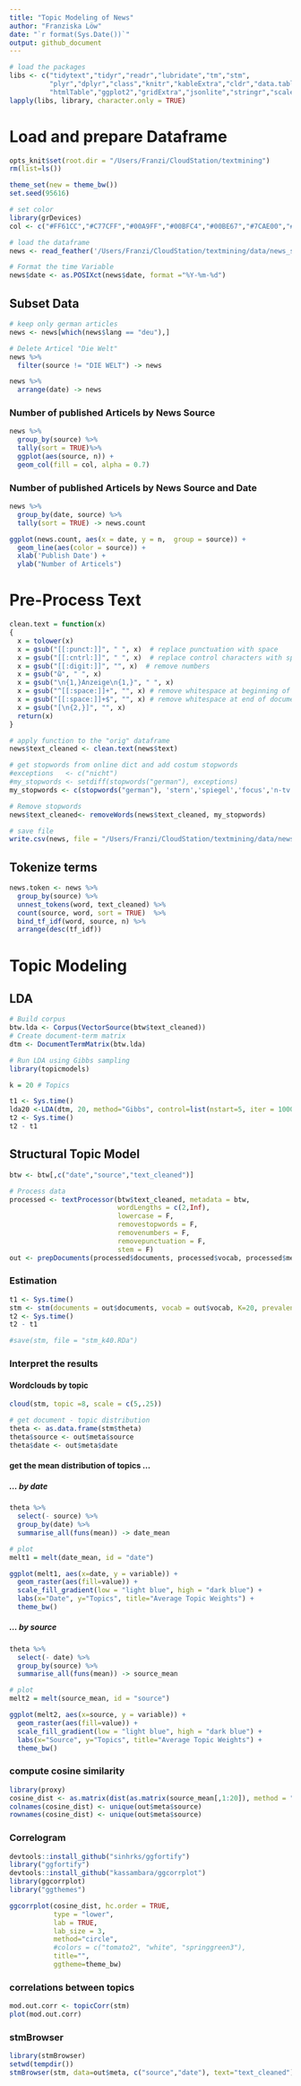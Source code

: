 ```yaml
---
title: "Topic Modeling of News"
author: "Franziska Löw"
date: "`r format(Sys.Date())`"
output: github_document
---
```


```r
# load the packages
libs <- c("tidytext","tidyr","readr","lubridate","tm","stm",
          "plyr","dplyr","class","knitr","kableExtra","cldr","data.table",
          "htmlTable","ggplot2","gridExtra","jsonlite","stringr","scales")
lapply(libs, library, character.only = TRUE)
```

# Load and prepare Dataframe

```r
opts_knit$set(root.dir = "/Users/Franzi/CloudStation/textmining")
rm(list=ls())

theme_set(new = theme_bw())
set.seed(95616)

# set color
library(grDevices)
col <- c("#FF61CC","#C77CFF","#00A9FF","#00BFC4","#00BE67","#7CAE00","#CD9600","#F8766D")

# load the dataframe
news <- read_feather('/Users/Franzi/CloudStation/textmining/data/news_sep2')

# Format the time Variable
news$date <- as.POSIXct(news$date, format ="%Y-%m-%d")
```

## Subset Data

```r
# keep only german articles
news <- news[which(news$lang == "deu"),]

# Delete Articel "Die Welt"
news %>%
  filter(source != "DIE WELT") -> news

news %>%
  arrange(date) -> news
```

### Number of published Articels by News Source 

```r
news %>%
  group_by(source) %>%
  tally(sort = TRUE)%>%
  ggplot(aes(source, n)) +
  geom_col(fill = col, alpha = 0.7)
```

### Number of published Articels by News Source and Date

```r
news %>%
  group_by(date, source) %>%
  tally(sort = TRUE) -> news.count

ggplot(news.count, aes(x = date, y = n,  group = source)) + 
  geom_line(aes(color = source)) +
  xlab('Publish Date') +
  ylab("Number of Articels") 

```

# Pre-Process Text

```r
clean.text = function(x)
{
  x = tolower(x)
  x = gsub("[[:punct:]]", " ", x)  # replace punctuation with space
  x = gsub("[[:cntrl:]]", " ", x)  # replace control characters with space
  x = gsub("[[:digit:]]", "", x)  # remove numbers
  x = gsub("ὣ", " ", x)
  x = gsub("\n{1,}Anzeige\n{1,}", " ", x)
  x = gsub("^[[:space:]]+", "", x) # remove whitespace at beginning of documents
  x = gsub("[[:space:]]+$", "", x) # remove whitespace at end of documents 
  x = gsub("[\n{2,}]", "", x)
  return(x)
}

# apply function to the "orig" dataframe
news$text_cleaned <- clean.text(news$text)

# get stopwords from online dict and add costum stopwords
#exceptions   <- c("nicht")
#my_stopwords <- setdiff(stopwords("german"), exceptions)
my_stopwords <- c(stopwords("german"), 'stern','spiegel','focus','n-tv',"spon","zeitmagazin","sz", "seitennavigation","startseite","gibt","immer","uhr","dass","mehr","sagte","sei","wurde","twitterfacebookgoogle","bildplus","whatsappteilen","kartengeschichte","elbvertiefung","econa","dpa","prozent","freepik","colourbox")

# Remove stopwords
news$text_cleaned<- removeWords(news$text_cleaned, my_stopwords)

# save file
write.csv(news, file = "/Users/Franzi/CloudStation/textmining/data/news_cleaned.csv")
```

## Tokenize terms

```r
news.token <- news %>%
  group_by(source) %>%
  unnest_tokens(word, text_cleaned) %>%
  count(source, word, sort = TRUE)  %>%
  bind_tf_idf(word, source, n) %>%
  arrange(desc(tf_idf)) 
```

# Topic Modeling
## LDA
```r
# Build corpus
btw.lda <- Corpus(VectorSource(btw$text_cleaned))
# Create document-term matrix
dtm <- DocumentTermMatrix(btw.lda)
```

```r
# Run LDA using Gibbs sampling
library(topicmodels)

k = 20 # Topics

t1 <- Sys.time()
lda20 <-LDA(dtm, 20, method="Gibbs", control=list(nstart=5, iter = 10000))
t2 <- Sys.time()
t2 - t1
```

## Structural Topic Model

```r
btw <- btw[,c("date","source","text_cleaned")]

# Process data
processed <- textProcessor(btw$text_cleaned, metadata = btw,
                           wordLengths = c(2,Inf),
                           lowercase = F,
                           removestopwords = F,
                           removenumbers = F,
                           removepunctuation = F,
                           stem = F)
out <- prepDocuments(processed$documents, processed$vocab, processed$meta)
```

### Estimation
```r
t1 <- Sys.time()
stm <- stm(documents = out$documents, vocab = out$vocab, K=20, prevalence = ~source+s(date), data=out$meta, init.type = "Spectral")
t2 <- Sys.time()
t2 - t1

#save(stm, file = "stm_k40.RDa")
```

### Interpret the results

#### Wordclouds by topic
```r
cloud(stm, topic =8, scale = c(5,.25))
```

```r
# get document - topic distribution 
theta <- as.data.frame(stm$theta)
theta$source <- out$meta$source
theta$date <- out$meta$date
```

#### get the mean distribution of topics  ...
##### ... by date
```r
theta %>% 
  select(- source) %>%
  group_by(date) %>% 
  summarise_all(funs(mean)) -> date_mean

# plot 
melt1 = melt(date_mean, id = "date")

ggplot(melt1, aes(x=date, y = variable)) +   
  geom_raster(aes(fill=value)) + 
  scale_fill_gradient(low = "light blue", high = "dark blue") +
  labs(x="Date", y="Topics", title="Average Topic Weights") + 
  theme_bw() 

```

##### ... by source
```r
theta %>% 
  select(- date) %>%
  group_by(source) %>% 
  summarise_all(funs(mean)) -> source_mean

# plot 
melt2 = melt(source_mean, id = "source")

ggplot(melt2, aes(x=source, y = variable)) +   
  geom_raster(aes(fill=value)) + 
  scale_fill_gradient(low = "light blue", high = "dark blue") +
  labs(x="Source", y="Topics", title="Average Topic Weights") + 
  theme_bw() 

```

### compute cosine similarity

```r
library(proxy)
cosine_dist <- as.matrix(dist(as.matrix(source_mean[,1:20]), method = "cosine"))
colnames(cosine_dist) <- unique(out$meta$source)
rownames(cosine_dist) <- unique(out$meta$source)
```

### Correlogram
```r
devtools::install_github("sinhrks/ggfortify")
library("ggfortify")
devtools::install_github("kassambara/ggcorrplot")
library(ggcorrplot)
library("ggthemes")

ggcorrplot(cosine_dist, hc.order = TRUE, 
           type = "lower", 
           lab = TRUE, 
           lab_size = 3, 
           method="circle", 
           #colors = c("tomato2", "white", "springgreen3"), 
           title="", 
           ggtheme=theme_bw)
```

### correlations between topics
```r
mod.out.corr <- topicCorr(stm)
plot(mod.out.corr)
```

### stmBrowser
```r
library(stmBrowser)
setwd(tempdir())
stmBrowser(stm, data=out$meta, c("source","date"), text="text_cleaned")

```

